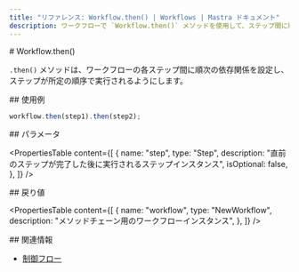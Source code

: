 ```yaml
---
title: "リファレンス: Workflow.then() | Workflows | Mastra ドキュメント"
description: ワークフローで `Workflow.then()` メソッドを使用して、ステップ間に順次の依存関係を作成する方法を説明します。
---
```


<div id="workflowthen">
  # Workflow.then()
</div>

`.then()` メソッドは、ワークフローの各ステップ間に順次の依存関係を設定し、ステップが所定の順序で実行されるようにします。

<div id="usage-example">
  ## 使用例
</div>

```typescript copy
workflow.then(step1).then(step2);
```


<div id="parameters">
  ## パラメータ
</div>

<PropertiesTable
  content={[
    {
      name: "step",
      type: "Step",
      description:
        "直前のステップが完了した後に実行されるステップインスタンス",
      isOptional: false,
    },
  ]}
/>

<div id="returns">
  ## 戻り値
</div>

<PropertiesTable
  content={[
    {
      name: "workflow",
      type: "NewWorkflow",
      description: "メソッドチェーン用のワークフローインスタンス",
    },
  ]}
/>

<div id="related">
  ## 関連情報
</div>

- [制御フロー](/docs/workflows/control-flow)